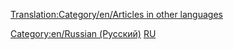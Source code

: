 [[Translation:Category/en/Articles in other languages]]
{{en/Bilingual box| Ru
| Данная страница содержит перечень всех '''статей на русском языке''' в OpenTTD Вики. Статьи с шаблоном {{en/S|Other_languages}} и с параметром'' '''<code><nowiki>language_page = ru</nowiki></code>''' '' автоматически добавляются сюда.
| ''This page provides an index for a wide range of '''articles in Russian''' in OpenTTD Wiki.<br/>Articles with {{en/S|Other_languages}} template with'' '''<code><nowiki>language_page = ru</nowiki></code>''' ''parameter automatically link here.''}}


[[Category:en/Russian (Русский)]][[Category:en/Articles in other languages|RU]]